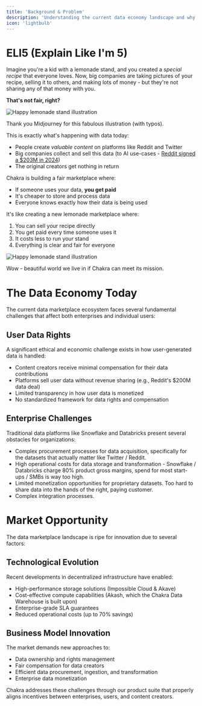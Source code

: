 ```yaml
---
title: 'Background & Problem'
description: 'Understanding the current data economy landscape and why Chakra exists.'
icon: 'lightbulb'
---
```


# ELI5 (Explain Like I'm 5)

Imagine you're a kid with a lemonade stand, and you created a _special recipe_ that everyone loves. Now, big companies are taking pictures of your recipe, selling it to others, and making lots of money - but they're not sharing any of that money with you.

**That's not fair, right?**

<img src='/images/lemonade-sad.webp' alt='Happy lemonade stand illustration' />
<p className='text-sm text-center italic'>
  Thank you Midjourney for this fabulous illustration (with typos).
</p>
This is exactly what's happening with data today:

- People create _valuable content_ on platforms like Reddit and Twitter
- Big companies collect and sell this data (to AI use-cases - [Reddit signed a $203M in 2024](https://arstechnica.com/ai/2024/02/reddit-has-already-booked-203m-in-revenue-licensing-data-for-ai-training/))
- The original creators get nothing in return

Chakra is building a fair marketplace where:

- If someone uses your data, **you get paid**
- It's cheaper to store and process data
- Everyone knows exactly how their data is being used

It's like creating a new lemonade marketplace where:

1. You can sell your recipe directly
2. You get paid every time someone uses it
3. It costs less to run your stand
4. Everything is clear and fair for everyone

<img
  src='/images/lemonade-happy.webp'
  alt='Happy lemonade stand illustration'
/>
<p className='text-sm text-center italic'>
  Wow - beautiful world we live in if Chakra can meet its mission.
</p>

# The Data Economy Today

The current data marketplace ecosystem faces several fundamental challenges that affect both enterprises and individual users:

## User Data Rights

A significant ethical and economic challenge exists in how user-generated data is handled:

- Content creators receive minimal compensation for their data contributions
- Platforms sell user data without revenue sharing (e.g., Reddit's $200M data deal)
- Limited transparency in how user data is monetized
- No standardized framework for data rights and compensation

## Enterprise Challenges

Traditional data platforms like Snowflake and Databricks present several obstacles for organizations:

- Complex procurement processes for data acquisition, specifically for the datasets that actually matter like Twitter / Reddit.
- High operational costs for data storage and transformation - Snowflake / Databricks charge 80% product gross margins, spend for most start-ups / SMBs is way too high.
- Limited monetization opportunities for proprietary datasets. Too hard to share data into the hands of the right, paying customer.
- Complex integration processes.

# Market Opportunity

The data marketplace landscape is ripe for innovation due to several factors:

## Technological Evolution

Recent developments in decentralized infrastructure have enabled:

- High-performance storage solutions (Impossible Cloud & Akave)
- Cost-effective compute capabilities (Akash, which the Chakra Data Warehouse is built upon)
- Enterprise-grade SLA guarantees
- Reduced operational costs (up to 70% savings)

## Business Model Innovation

The market demands new approaches to:

- Data ownership and rights management
- Fair compensation for data creators
- Efficient data procurement, ingestion, and transformation
- Enterprise data monetization

Chakra addresses these challenges through our product suite that properly aligns incentives between enterprises, users, and content creators.
